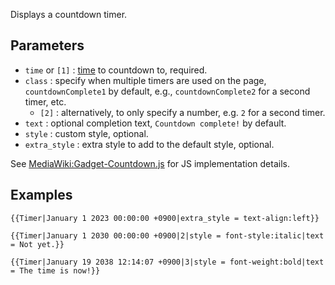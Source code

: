 <includeonly><div style="{{{style|text-align:center;font-size:18px;font-weight:bold;color:red;margin:0px 0px 10px 0px}}};{{{extra_style|}}}">
<span class="countdown" data-options="no-leading-zeros" data-end="toggle" data-toggle=".{{{class|{{{endClass|countdownComplete{{{2|1}}}}}}}}}" style="display:none">
<span class="countdowndate">{{{1|{{{time|}}}}}}</span>
</span>
<span class="{{{class|{{{endClass|countdownComplete{{{2|1}}}}}}}}}" style="display:none">{{{text|{{{endText|Countdown complete!}}}}}}</span>
</div></includeonly><noinclude>
Displays a countdown timer.
==Parameters==
* <code>time</code> or <code>[1]</code> : [https://developer.mozilla.org/en-US/docs/Web/JavaScript/Reference/Global_Objects/Date/parse time] to countdown to, required.
* <code>class</code> : specify when multiple timers are used on the page, <code>countdownComplete1</code> by default, e.g., <code>countdownComplete2</code> for a second timer, etc.
** <code>[2]</code> : alternatively, to only specify a number, e.g. <code>2</code> for a second timer.
* <code>text</code> : optional completion text, <code>Countdown complete!</code> by default.
* <code>style</code> : custom style, optional.
* <code>extra_style</code> : extra style to add to the default style, optional.
See [[MediaWiki:Gadget-Countdown.js]] for JS implementation details.
==Examples==
<pre>
{{Timer|January 1 2023 00:00:00 +0900|extra_style = text-align:left}}
</pre>
{{Timer|January 1 2023 00:00:00 +0900|extra_style = text-align:left}}
<pre>
{{Timer|January 1 2030 00:00:00 +0900|2|style = font-style:italic|text = Not yet.}}
</pre>
{{Timer|January 1 2030 00:00:00 +0900|2|style = font-style:italic|text = Not yet.}}
<pre>
{{Timer|January 19 2038 12:14:07 +0900|3|style = font-weight:bold|text = The time is now!}}
</pre>
{{Timer|January 19 2038 12:14:07 +0900|3|style = font-weight:bold|text = The time is now!}}
</noinclude>